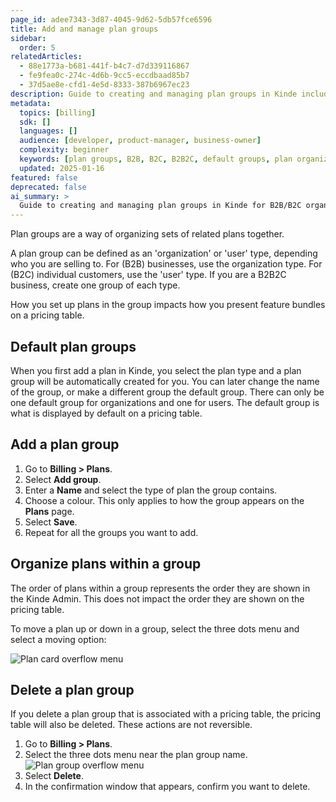 ```yaml
---
page_id: adee7343-3d87-4045-9d62-5db57fce6596
title: Add and manage plan groups
sidebar:
  order: 5
relatedArticles:
  - 88e1773a-b681-441f-b4c7-d7d339116867
  - fe9fea0c-274c-4d6b-9cc5-eccdbaad85b7
  - 37d5ae8e-cfd1-4e5d-8333-387b6967ec23
description: Guide to creating and managing plan groups in Kinde including B2B/B2C organization, default groups, and plan ordering.
metadata:
  topics: [billing]
  sdk: []
  languages: []
  audience: [developer, product-manager, business-owner]
  complexity: beginner
  keywords: [plan groups, B2B, B2C, B2B2C, default groups, plan organization, pricing tables]
  updated: 2025-01-16
featured: false
deprecated: false
ai_summary: >
  Guide to creating and managing plan groups in Kinde for B2B/B2C organization and pricing table display.
---
```


Plan groups are a way of organizing sets of related plans together. 

A plan group can be defined as an 'organization' or 'user' type, depending who you are selling to. For (B2B) businesses, use the organization type. For (B2C) individual customers, use the 'user' type. If you are a B2B2C business, create one group of each type. 

How you set up plans in the group impacts how you present feature bundles on a pricing table.

## Default plan groups

When you first add a plan in Kinde, you select the plan type and a plan group will be automatically created for you. You can later change the name of the group, or make a different group the default group. There can only be one default group for organizations and one for users. The default group is what is displayed by default on a pricing table.

## Add a plan group

1. Go to **Billing > Plans**.
2. Select **Add group**.
3. Enter a **Name** and select the type of plan the group contains.
4. Choose a colour. This only applies to how the group appears on the **Plans** page.
5. Select **Save**.
6. Repeat for all the groups you want to add. 

## Organize plans within a group

The order of plans within a group represents the order they are shown in the Kinde Admin. This does not impact the order they are shown on the pricing table. 

To move a plan up or down in a group, select the three dots menu and select a moving option:

![Plan card overflow menu](https://imagedelivery.net/skPPZTHzSlcslvHjesZQcQ/787e431f-c73c-44b4-b245-222f9a4cf200/public)

## Delete a plan group

<Aside type="warning">

If you delete a plan group that is associated with a pricing table, the pricing table will also be deleted. These actions are not reversible.

</Aside>

1. Go to **Billing > Plans**.
2. Select the three dots menu near the plan group name.
   ![Plan group overflow menu](https://imagedelivery.net/skPPZTHzSlcslvHjesZQcQ/1ba1256c-d3cf-4b80-e7b0-8422d3866100/public)
3. Select **Delete**.
4. In the confirmation window that appears, confirm you want to delete.
